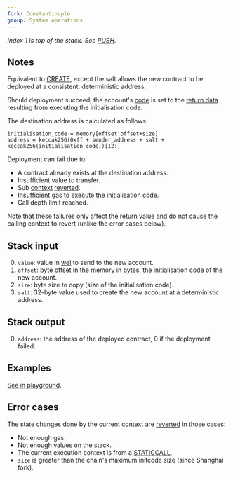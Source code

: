 ```yaml
---
fork: Constantinople
group: System operations
---
```


_Index 1 is top of the stack. See [PUSH](/#60)._

## Notes

Equivalent to [CREATE](/#F0), except the salt allows the new contract to be deployed at a consistent, deterministic address.

Should deployment succeed, the account's [code](/about) is set to the [return data](/about) resulting from executing the initialisation code.

The destination address is calculated as follows:

    initialisation_code = memory[offset:offset+size]
    address = keccak256(0xff + sender_address + salt + keccak256(initialisation_code))[12:]

Deployment can fail due to:

- A contract already exists at the destination address.
- Insufficient value to transfer.
- Sub [context](/about) [reverted](/#FD).
- Insufficient gas to execute the initialisation code.
- Call depth limit reached.

Note that these failures only affect the return value and do not cause the calling context to revert (unlike the error cases below).

## Stack input

0. `value`: value in [wei](https://www.investopedia.com/terms/w/wei.asp) to send to the new account.
1. `offset`: byte offset in the [memory](/about) in bytes, the initialisation code of the new account.
2. `size`: byte size to copy (size of the initialisation code).
3. `salt`: 32-byte value used to create the new account at a deterministic address.

## Stack output

0. `address`: the address of the deployed contract, 0 if the deployment failed.

## Examples

[See in playground](/playground?callValue=9&unit=Wei&codeType=Mnemonic&code='z0LjjVfannoYrecWQ_parameters%2C%20becausliYgenerates_addressjjVz9L~1j~9Vz0v4%20FFZskX3%200x63FFFFFFFF60005260046000F3NyMSTORE~2~13~19Nq'~X%20zfWanZccounYQ%20y%5Cnv%20weiZnd%20qyCREATE2le%20k%20codejNNf%2F%2F%20C_%20thlsamlZ%20aYt%20XyPUSH1WreatlVqyyQwithN~0Lvnok%01LNQVWXYZ_fjklqvyz~_).

## Error cases

The state changes done by the current context are [reverted](#FD) in those cases:

- Not enough gas.
- Not enough values on the stack.
- The current execution context is from a [STATICCALL](/#FA).
- `size` is greater than the chain's maximum initcode size (since Shanghai fork).
